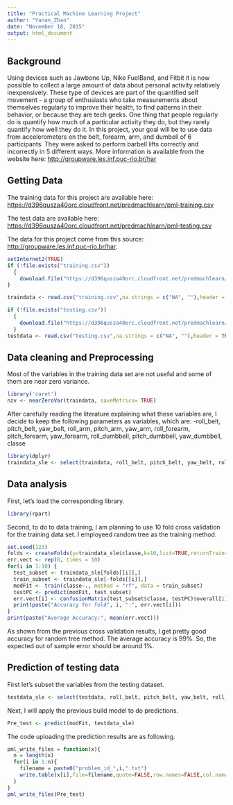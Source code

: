 ```yaml
---
title: "Practical Machine Learning Project"
author: "Yanan_Zhao"
date: "November 18, 2015"
output: html_document
---
```


## Background
Using devices such as Jawbone Up, Nike FuelBand, and Fitbit it is now possible to collect a large amount of data about personal activity relatively inexpensively. These type of devices are part of the quantified self movement - a group of enthusiasts who take measurements about themselves regularly to improve their health, to find patterns in their behavior, or because they are tech geeks. One thing that people regularly do is quantify how much of a particular activity they do, but they rarely quantify how well they do it. In this project, your goal will be to use data from accelerometers on the belt, forearm, arm, and dumbell of 6 participants. They were asked to perform barbell lifts correctly and incorrectly in 5 different ways. More information is available from the website here: <http://groupware.les.inf.puc-rio.br/har>

## Getting Data

The training data for this project are available here:
<https://d396qusza40orc.cloudfront.net/predmachlearn/pml-training.csv>

The test data are available here:
<https://d396qusza40orc.cloudfront.net/predmachlearn/pml-testing.csv>

The data for this project come from this source: <http://groupware.les.inf.puc-rio.br/har>.

```r
setInternet2(TRUE)
if (!file.exists("training.csv")) 
  {
    download.file("https://d396qusza40orc.cloudfront.net/predmachlearn/pml-training.csv", destfile = 'training.csv')
}

traindata <- read.csv("training.csv",na.strings = c("NA", ""),header = TRUE)

if (!file.exists("testing.csv")) 
  {
    download.file("https://d396qusza40orc.cloudfront.net/predmachlearn/pml-testing.csv", destfile = 'testing.csv')
  }
testdata <- read.csv("testing.csv",na.strings = c("NA", ""),header = TRUE)
```

## Data cleaning and Preprocessing

Most of the variables in the training data set are not useful and some of them are near zero variance.

```r
library('caret')
nzv <- nearZeroVar(traindata, saveMetrics= TRUE)
```

After carefully reading the literature explaining what these variables are, I decide to keep the following parameters as variables, which are:
-roll_belt, pitch_belt, yaw_belt, roll_arm, pitch_arm, yaw_arm, roll_forearm, pitch_forearm, yaw_forearm, roll_dumbbell, pitch_dumbbell, yaw_dumbbell, classe

```r
library(dplyr)
traindata_sle <- select(traindata, roll_belt, pitch_belt, yaw_belt, roll_arm, pitch_arm, yaw_arm, roll_forearm, pitch_forearm, yaw_forearm, roll_dumbbell, pitch_dumbbell, yaw_dumbbell, classe)
```

## Data analysis

First, let's load the corresponding library.

```r
library(rpart)
```

Second, to do to data training, I am planning to use 10 fold cross validation for the training data set. I employeed random tree as the training method.

```r
set.seed(123)
folds <- createFolds(y=traindata_sle$classe,k=10,list=TRUE,returnTrain=FALSE)
err.vect <- rep(0, times = 10)
for(i in 1:10) {
  test_subset <- traindata_sle[folds[[i]],]
  train_subset <- traindata_sle[-folds[[i]],]
  modFit <- train(classe~., method = "rf", data = train_subset)
  testPC <- predict(modFit, test_subset)
  err.vect[i] <- confusionMatrix(test_subset$classe, testPC)$overall[1]
  print(paste("Accuracy for fold", i, ":", err.vect[i]))
}
print(paste("Average Accuracy:", mean(err.vect)))
```

As shown from the previous cross validation results, I get pretty good accuracy for random tree method. The average accuracy is 99%. So, the expected out of sample error should be around 1%.

## Prediction of testing data

First let's subset the variables from the testing dataset.
```r
testdata_sle <- select(testdata, roll_belt, pitch_belt, yaw_belt, roll_arm, pitch_arm, yaw_arm, roll_forearm, pitch_forearm, yaw_forearm, roll_dumbbell, pitch_dumbbell, yaw_dumbbell)
```

Next, I will apply the previous build model to do predictions.

```r
Pre_test <- predict(modFit, testdata_sle)
```

The code uploading the prediction results are as following.

```r
pml_write_files = function(x){
  n = length(x)
  for(i in 1:n){
    filename = paste0("problem_id_",i,".txt")
    write.table(x[i],file=filename,quote=FALSE,row.names=FALSE,col.names=FALSE)
  }
}
pml_write_files(Pre_test)
```